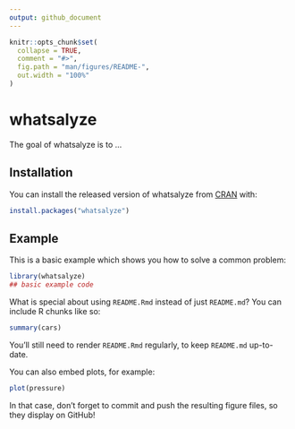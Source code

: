 ```yaml
---
output: github_document
---
```


<!-- README.md is generated from README.Rmd. Please edit that file -->

```r
knitr::opts_chunk$set(
  collapse = TRUE,
  comment = "#>",
  fig.path = "man/figures/README-",
  out.width = "100%"
)
```

# whatsalyze

<!-- badges: start -->
<!-- badges: end -->

The goal of whatsalyze is to ...

## Installation

You can install the released version of whatsalyze from [CRAN](https://CRAN.R-project.org) with:

``` r
install.packages("whatsalyze")
```

## Example

This is a basic example which shows you how to solve a common problem:

```r
library(whatsalyze)
## basic example code
```

What is special about using `README.Rmd` instead of just `README.md`? You can include R chunks like so:

```r
summary(cars)
```

You'll still need to render `README.Rmd` regularly, to keep `README.md` up-to-date.

You can also embed plots, for example:

```r
plot(pressure)
```

In that case, don't forget to commit and push the resulting figure files, so they display on GitHub!

